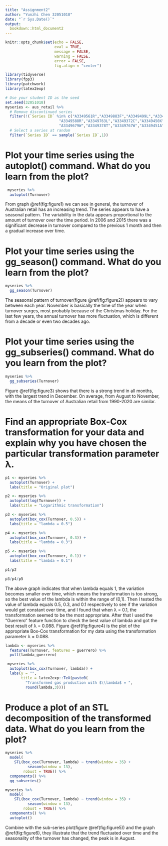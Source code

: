 ```yaml
---
title: "Assignment2"
author: "Yunzhi Chen 32051018"
date: "`r Sys.Date()`"
output: 
  bookdown::html_document2
---
```


```r
knitr::opts_chunk$set(echo = FALSE,
                      eval = TRUE,
                      message = FALSE,
                      warning = FALSE,
                      error = FALSE,
                      fig.align = "center")
```

```r
library(tidyverse)
library(fpp3)
library(patchwork)
library(latex2exp)
```

```r
# Use your student ID as the seed
set.seed(32051018)
myseries <- aus_retail %>%
  # Remove discontinued series
  filter(!(`Series ID` %in% c("A3349561R","A3349883F","A3349499L","A3349902A",
                        "A3349588R","A3349763L","A3349372C","A3349450X",
                        "A3349679W","A3349378T","A3349767W","A3349451A"))) %>%
  # Select a series at random
  filter(`Series ID` == sample(`Series ID`,1))
```

# Plot your time series using the autoplot() command. What do you learn from the plot?
```r
 myseries %>% 
  autoplot(Turnover) 

```

From graph \@ref(fig:figure1) we can see in general, the turnover of Australian retail has an increasing trend. The series appears to have a seasonal pattern. The variability in the data appears proportional to the amount of turnover over the time period. In 2006 and 2015 there was a significant decrease in turnover compared to the previous 1 month and then a gradual increase over time.

# Plot your time series using the gg_season() command. What do you learn from the plot?
```r
myseries %>%
  gg_season(Turnover)
```

The seasonal pattern of turnover(figure \@ref(fig:figure2)) appears to vary between each year. November is basically the time of the year when turnover surges, most probably because of the Christmas holiday. For the last few years, the annual turnover has more fluctuation, which is different from a decade or even two decades ago.

# Plot your time series using the gg_subseries() command. What do you learn from the plot?
```r
myseries %>%
  gg_subseries(Turnover)
```

Figure \@ref(fig:figure3) shows that there is a strong trend in all months, with the largest trend in December. On average, from August to November, the means of the turnover of Australian retail from 1990-2020 are similar.

# Find an appropriate Box-Cox transformation for your data and explain why you have chosen the particular transformation parameter λ.
```r
p1 <- myseries %>% 
  autoplot(Turnover) +
  labs(title = "Original plot")

p2 <- myseries %>% 
  autoplot(log(Turnover)) +
  labs(title = "Logarithmic transformation")

p3 <- myseries %>% 
  autoplot(box_cox(Turnover, 0.5)) +
  labs(title = "lambda = 0.5")

p4 <- myseries %>% 
  autoplot(box_cox(Turnover, 0.3)) +
  labs(title = "lambda = 0.3")

p5 <- myseries %>% 
  autoplot(box_cox(Turnover, 0.1)) +
  labs(title = "lambda = 0.1")

p1/p2

p3/p4/p5
```
The above graph indicates that when lambda equals 1, the variation becomes smaller over time, which means the transformation is too strong, so the best value of the lambda is within the range of (0,1). Then I tested the value of lambda equals 0.5, 0.3, and 0.1 respectively to see if the variation would get constant over time, and I found that when λ = 0.1, the transformation seemed to be the most appropriate. After that I used the "Guerrero“ feature function to check the best value of lambda and got the best result of λ = 0.088. Figure \@ref(fig:figure4) is the plot of the appropriate Box-Cox transformation for my data using the transformation parameter λ = 0.088.

```r
lambda <- myseries %>%
  features(Turnover, features = guerrero) %>%
  pull(lambda_guerrero)

 myseries %>%
  autoplot(box_cox(Turnover, lambda)) +
  labs(y = "",
       title = latex2exp::TeX(paste0(
         "Transformed gas production with $\\lambda$ = ",
         round(lambda,3))))

```

# Produce a plot of an STL decomposition of the transformed data. What do you learn from the plot?
```r
myseries %>%
  model(
    STL(box_cox(Turnover, lambda) ~ trend(window = 35) +
          season(window = 13), 
        robust = TRUE)) %>%
  components() %>%
  gg_subseries()
```

```r
myseries %>%
  model(
    STL(box_cox(Turnover, lambda) ~ trend(window = 35) +
          season(window = 13), 
        robust = TRUE)) %>%
  components() %>%
  autoplot()
```

Combine with the sub-series plot(figure \@ref(fig:figure5)) and the graph \@ref(fig:figure6), they illustrate that the trend fluctuated over time and the seasonality of the turnover has changed, the peak is in August.